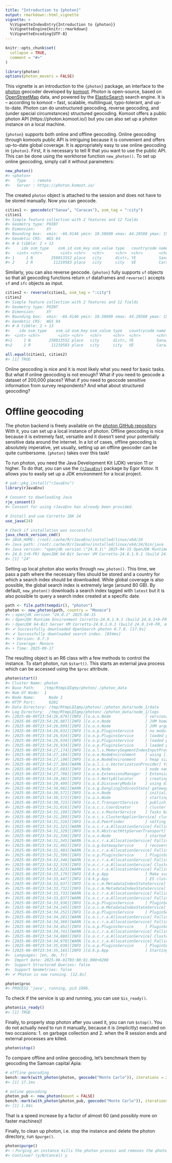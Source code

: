 ```yaml
---
title: "Introduction to {photon}"
output: rmarkdown::html_vignette
vignette: >
  %\VignetteIndexEntry{Introduction to {photon}}
  %\VignetteEngine{knitr::rmarkdown}
  %\VignetteEncoding{UTF-8}
---
```


```r
knitr::opts_chunk$set(
  collapse = TRUE,
  comment = "#>"
)
```

```r
library(photon)
options(photon_movers = FALSE)
```

This vignette is an introduction to the `{photon}` package, an interface to the [photon](https://photon.komoot.io/) geocoder developed by [komoot](https://www.komoot.com/). Photon is open-source, based on [OpenStreetMap](https://www.openstreetmap.org/) data, and powered by the [ElasticSearch](https://www.elastic.co/elasticsearch) search engine. It is -- according to komoot -- fast, scalable, multilingual, typo-tolerant, and up-to-date. Photon can do unstructured geocoding, reverse geocoding, and (under special circumstances) structured geocoding. Komoot offers a public photon API (https://photon.komoot.io/) but you can also set up a photon instance on a local machine.

`{photon}` supports both online and offline geocoding. Online geocoding through komoots public API is intriguing because it is convenient and offers up-to-date global coverage. It is appropriately easy to use online geocoding in `{photon}`. First, it is necessary to tell R that you want to use the public API. This can be done using the workhorse function `new_photon()`. To set up online geocoding, simply call it without parameters:

```r
new_photon()
#> <photon>
#>   Type   : remote
#>   Server : https://photon.komoot.io/
```

The created `photon` object is attached to the session and does not have to be stored manually. Now you can geocode.

```r
cities1 <- geocode(c("Sanaa", "Caracas"), osm_tag = ":city")
cities1
#> Simple feature collection with 2 features and 12 fields
#> Geometry type: POINT
#> Dimension:     XY
#> Bounding box:  xmin: -66.9146 ymin: 10.50609 xmax: 44.20588 ymax: 15.35386
#> Geodetic CRS:  WGS 84
#> # A tibble: 2 × 13
#>     idx osm_type    osm_id osm_key osm_value type   countrycode name  country state county extent            geometry
#>   <int> <chr>        <int> <chr>   <chr>     <chr>  <chr>       <chr> <chr>   <chr> <chr>  <list>         <POINT [°]>
#> 1     1 N        258013552 place   city      distr… YE          Sana… Yemen   Aman… At Ta… <lgl>  (44.20588 15.35386)
#> 2     2 R         11219583 place   city      city   VE          Cara… Venezu… Capi… Munic… <dbl>  (-66.9146 10.50609)
```

Similarly, you can also reverse geocode. `{photon}` fully supports `sf` objects so that all geocoding functions return `sf` dataframes and `reverse()` accepts `sf` and `sfc` objects as input.

```r
cities2 <- reverse(cities1, osm_tag = ":city")
cities2
#> Simple feature collection with 2 features and 12 fields
#> Geometry type: POINT
#> Dimension:     XY
#> Bounding box:  xmin: -66.9146 ymin: 10.50609 xmax: 44.20588 ymax: 15.35386
#> Geodetic CRS:  WGS 84
#> # A tibble: 2 × 13
#>    idx osm_type    osm_id osm_key osm_value type   countrycode name  country state county extent            geometry
#>  <int> <chr>        <int> <chr>   <chr>     <chr>  <chr>       <chr> <chr>   <chr> <chr>  <list>         <POINT [°]>
#>1     1 N        258013552 place   city      distr… YE          Sana… Yemen   Aman… At Ta… <lgl>  (44.20588 15.35386)
#>2     2 R         11219583 place   city      city   VE          Cara… Venezu… Capi… Munic… <dbl>  (-66.9146 10.50609) 
```

```r
all.equal(cities1, cities2)
#> [1] TRUE
```


Online geocoding is nice and it is most likely what you need for basic tasks. But what if online geocoding is not enough? What if you need to geocode a dataset of 200,000 places? What if you need to geocode sensitive information from survey respondents? And what about structured geocoding?


# Offline geocoding

The photon backend is freely available on the [photon GitHub repository](https://github.com/komoot/photon). With it, you can set up a local instance of photon. Offline geocoding is nice because it is extremely fast, versatile and it doesn't send your potentially sensitive data around the internet. In a lot of cases, offline geocoding is absolutely imperative, yet usually, setting up an offline geocoder can be quite cumbersome. `{photon}` takes over this task!

To run photon, you need the Java Development Kit (JDK) version 11 or higher. To do that, you can use the [`{rJavaEnv}`](https://cran.r-project.org/package=rJavaEnv) package by Egor Kotov. It allows you to easily set up a JDK environment for a local project.

```r
# pak::pkg_install("rJavaEnv")
library(rJavaEnv)

# Consent to downloading Java
rje_consent()
#> Consent for using rJavaEnv has already been provided.

# Install and use Corretto JDK 24
use_java(24)

# Check if installation was successful
java_check_version_cmd()
#> JAVA_HOME: /root/.cache/R/rJavaEnv/installed/linux/x64/24
#> Java path: /root/.cache/R/rJavaEnv/installed/linux/x64/24/bin/java
#> Java version: "openjdk version \"24.0.1\" 2025-04-15 OpenJDK Runtime Environment Corretto-24.0.1.9.1 (build
#> 24.0.1+9-FR) OpenJDK 64-Bit Server VM Corretto-24.0.1.9.1 (build 24.0.1+9-FR, mixed mode, sharing)"
#> [1] "24"
```



Setting up local photon also works through `new_photon()`. This time, we pass a path where the necessary files should be stored and a country for which a search index should be downloaded. While global coverage is also possible, the global search index is extremely large (around 80 GB). By default, `new_photon()` downloads a search index tagged with `latest` but it is also possible to query a search index created at a specific date.

```r
path <- file.path(tempdir(), "photon")
photon <- new_photon(path, country = "Monaco")
#> ℹ openjdk version "24.0.1" 2025-04-15
#> ℹ OpenJDK Runtime Environment Corretto-24.0.1.9.1 (build 24.0.1+9-FR)
#> ℹ OpenJDK 64-Bit Server VM Corretto-24.0.1.9.1 (build 24.0.1+9-FR, mixed mode, sharing)
#> ✔ Successfully downloaded OpenSearch photon 0.7.0. [17.9s]
#> ✔ Successfully downloaded search index. [854ms]
#> • Version: 0.7.3
#> • Coverage: Monaco
#> • Time: 2025-09-17
```

The resulting object is an R6 class with a few methods to control the instance. To start photon, run `$start()`. This starts an external java process which can be accessed using the `$proc` attribute.

```r
photon$start()
#> Cluster Name: photon
#> Base Path:    /tmp/RtmpLQIqmy/photon/./photon_data
#> Num Of Node:  1
#> Node Name:      Node 1
#> HTTP Port:      9201
#> Data Directory: /tmp/RtmpLQIqmy/photon/./photon_data/node_1/data
#> Log Directory:  /tmp/RtmpLQIqmy/photon/./photon_data/node_1/logs
#> [2025-06-09T23:54:26,879][INFO ][o.o.n.Node               ] version[2.19.1], pid[1896], build[unknown/unknown/unknown], OS[Linux/6.6.87.1-microsoft-standard-WSL2/amd64], JVM[Amazon.com Inc./OpenJDK 64-Bit Server VM/24.0.1/24.0.1+9-FR]
#> [2025-06-09T23:54:26,887][INFO ][o.o.n.Node               ] JVM home [/root/.cache/R/rJavaEnv/installed/linux/x64/24]
#> [2025-06-09T23:54:26,899][INFO ][o.o.n.Node               ] JVM arguments []
#> [2025-06-09T23:54:26,932][INFO ][o.o.p.PluginsService     ] no modules loaded
#> [2025-06-09T23:54:26,934][INFO ][o.o.p.PluginsService     ] loaded plugin [org.opensearch.analysis.common.CommonAnalysisPlugin]
#> [2025-06-09T23:54:26,934][INFO ][o.o.p.PluginsService     ] loaded plugin [org.opensearch.geo.GeoModulePlugin]
#> [2025-06-09T23:54:26,934][INFO ][o.o.p.PluginsService     ] loaded plugin [org.opensearch.transport.Netty4Plugin]
#> [2025-06-09T23:54:27,174][INFO ][o.a.l.s.MemorySegmentIndexInputProvider] Using MemorySegmentIndexInput and native madvise support with Java 21 or later; to disable start with -Dorg.apache.lucene.store.MMapDirectory.enableMemorySegments=false
#> [2025-06-09T23:54:27,184][INFO ][o.o.e.NodeEnvironment    ] using [1] data paths, mounts [[/ (/dev/sdd)]], net usable_space [222.3gb], net total_space [250.9gb], types [ext4]
#> [2025-06-09T23:54:27,190][INFO ][o.o.e.NodeEnvironment    ] heap size [2.4gb], compressed ordinary object pointers [true]
#> [2025-06-09T23:54:27,384][WARN ][o.a.l.i.v.VectorizationProvider] You are running with Java 23 or later. To make full use of the Vector API, please update Apache Lucene.
#> [2025-06-09T23:54:27,603][INFO ][o.o.n.Node               ] node name [Node 1], node ID [IFRXmNbwTYi4SLrEQXOn3A], cluster name [photon], roles [data, cluster_manager]
#> [2025-06-09T23:54:27,708][INFO ][o.o.e.ExtensionsManager  ] ExtensionsManager initialized
#> [2025-06-09T23:54:29,302][INFO ][o.o.t.NettyAllocator     ] creating NettyAllocator with the following configs: [name=opensearch_configured, chunk_size=512kb, suggested_max_allocation_size=512kb, factors={opensearch.unsafe.use_netty_default_chunk_and_page_size=false, g1gc_enabled=true, g1gc_region_size=2mb}]
#> [2025-06-09T23:54:29,499][INFO ][o.o.d.DiscoveryModule    ] using discovery type [single-node] and seed hosts providers [settings]
#> [2025-06-09T23:54:30,082][WARN ][o.o.g.DanglingIndicesState] gateway.auto_import_dangling_indices is disabled, dangling indices will not be automatically detected or imported and must be managed manually
#> [2025-06-09T23:54:30,572][INFO ][o.o.n.Node               ] initialized
#> [2025-06-09T23:54:30,572][INFO ][o.o.n.Node               ] starting ...
#> [2025-06-09T23:54:30,723][INFO ][o.o.t.TransportService   ] publish_address {127.0.0.1:9300}, bound_addresses {[::1]:9300}, {127.0.0.1:9300}
#> [2025-06-09T23:54:31,016][INFO ][o.o.c.c.Coordinator      ] cluster UUID [wbcIe8ZCQw-oX0uvwZgysw]
#> [2025-06-09T23:54:31,199][INFO ][o.o.c.s.MasterService    ] Tasks batched with key: org.opensearch.cluster.coordination.JoinHelper, count:3 and sample tasks: elected-as-cluster-manager ([1] nodes joined)[{Node 1}{IFRXmNbwTYi4SLrEQXOn3A}{RKCnk_jPQpmMLN2B0oUoaA}{127.0.0.1}{127.0.0.1:9300}{dm}{shard_indexing_pressure_enabled=true} elect leader, _BECOME_CLUSTER_MANAGER_TASK_, _FINISH_ELECTION_], term: 2, version: 11, delta: cluster-manager node changed {previous [], current [{Node 1}{IFRXmNbwTYi4SLrEQXOn3A}{RKCnk_jPQpmMLN2B0oUoaA}{127.0.0.1}{127.0.0.1:9300}{dm}{shard_indexing_pressure_enabled=true}]}
#> [2025-06-09T23:54:31,289][INFO ][o.o.c.s.ClusterApplierService] cluster-manager node changed {previous [], current [{Node 1}{IFRXmNbwTYi4SLrEQXOn3A}{RKCnk_jPQpmMLN2B0oUoaA}{127.0.0.1}{127.0.0.1:9300}{dm}{shard_indexing_pressure_enabled=true}]}, term: 2, version: 11, reason: Publication{term=2, version=11}
#> [2025-06-09T23:54:31,316][INFO ][o.o.d.PeerFinder         ] setting findPeersInterval to [1s] as node commission status = [true] for local node [{Node 1}{IFRXmNbwTYi4SLrEQXOn3A}{RKCnk_jPQpmMLN2B0oUoaA}{127.0.0.1}{127.0.0.1:9300}{dm}{shard_indexing_pressure_enabled=true}]
#> [2025-06-09T23:54:31,321][WARN ][o.o.c.r.a.AllocationService] Falling back to single shard assignment since batch mode disable or multiple custom allocators set
#> [2025-06-09T23:54:31,329][INFO ][o.o.h.AbstractHttpServerTransport] publish_address {127.0.0.1:9201}, bound_addresses {[::1]:9201}, {127.0.0.1:9201}
#> [2025-06-09T23:54:31,330][INFO ][o.o.n.Node               ] started
#> [2025-06-09T23:54:31,345][WARN ][o.o.c.r.a.AllocationService] Falling back to single shard assignment since batch mode disable or multiple custom allocators set
#> [2025-06-09T23:54:31,402][INFO ][o.o.g.GatewayService     ] recovered [1] indices into cluster_state
#> [2025-06-09T23:54:31,403][WARN ][o.o.c.r.a.AllocationService] Falling back to single shard assignment since batch mode disable or multiple custom allocators set
#> [2025-06-09T23:54:31,599][INFO ][o.o.p.PluginsService     ] PluginService:onIndexModule index:[photon/3te8gZq4Q-u1LwWbZGtxPA]
#> [2025-06-09T23:54:32,346][WARN ][o.o.c.r.a.AllocationService] Falling back to single shard assignment since batch mode disable or multiple custom allocators set
#> [2025-06-09T23:54:32,519][INFO ][o.o.c.r.a.AllocationService] Cluster health status changed from [RED] to [YELLOW] (reason: [shards started [[photon][2]]]).
#> [2025-06-09T23:54:32,623][WARN ][o.o.c.r.a.AllocationService] Falling back to single shard assignment since batch mode disable or multiple custom allocators set
#> [2025-06-09T23:54:33,179][INFO ][d.k.p.App                ] Make sure that the ES cluster is ready, this might take some time.
#> [2025-06-09T23:54:33,447][INFO ][d.k.p.App                ] ES cluster is now ready.
#> [2025-06-09T23:54:33,637][INFO ][o.o.c.m.MetadataIndexStateService] closing indices [photon/3te8gZq4Q-u1LwWbZGtxPA]
#> [2025-06-09T23:54:33,732][INFO ][o.o.c.m.MetadataIndexStateService] completed closing of indices [photon]
#> [2025-06-09T23:54:33,733][WARN ][o.o.c.r.a.AllocationService] Falling back to single shard assignment since batch mode disable or multiple custom allocators set
#> [2025-06-09T23:54:33,837][WARN ][o.o.c.r.a.AllocationService] Falling back to single shard assignment since batch mode disable or multiple custom allocators set
#> [2025-06-09T23:54:33,936][INFO ][o.o.p.PluginsService     ] PluginService:onIndexModule index:[photon/3te8gZq4Q-u1LwWbZGtxPA]
#> [2025-06-09T23:54:34,245][INFO ][o.o.c.m.MetadataIndexStateService] opening indices [[photon/3te8gZq4Q-u1LwWbZGtxPA]]
#> [2025-06-09T23:54:34,252][INFO ][o.o.p.PluginsService     ] PluginService:onIndexModule index:[photon/3te8gZq4Q-u1LwWbZGtxPA]
#> [2025-06-09T23:54:34,281][WARN ][o.o.c.r.a.AllocationService] Falling back to single shard assignment since batch mode disable or multiple custom allocators set
#> [2025-06-09T23:54:34,369][WARN ][o.o.c.r.a.AllocationService] Falling back to single shard assignment since batch mode disable or multiple custom allocators set
#> [2025-06-09T23:54:34,452][INFO ][o.o.p.PluginsService     ] PluginService:onIndexModule index:[photon/3te8gZq4Q-u1LwWbZGtxPA]
#> [2025-06-09T23:54:34,741][WARN ][o.o.c.r.a.AllocationService] Falling back to single shard assignment since batch mode disable or multiple custom allocators set
#> [2025-06-09T23:54:34,880][INFO ][o.o.c.r.a.AllocationService] Cluster health status changed from [RED] to [YELLOW] (reason: [shards started [[photon][2]]]).
#> [2025-06-09T23:54:34,970][WARN ][o.o.c.r.a.AllocationService] Falling back to single shard assignment since batch mode disable or multiple custom allocators set
#> [2025-06-09T23:54:35,038][INFO ][o.o.p.PluginsService     ] PluginService:onIndexModule index:[photon/3te8gZq4Q-u1LwWbZGtxPA]
#> [2025-06-09T23:54:35,165][INFO ][d.k.p.App                ] Starting API with the following settings:
#>  Languages: [en, de, fr]
#>  Import Date: 2025-06-01T03:00:01.000+0200
#>  Support Structured Queries: false
#>  Support Geometries: false
#> ✔ Photon is now running. [12.8s]

photon$proc
#> PROCESS 'java', running, pid 1896.
```

To check if the service is up and running, you can use `$is_ready()`.

```r
photon$is_ready()
#> [1] TRUE
```

Finally, to properly stop photon after you used it, you can run `$stop()`. You do not actually _need_ to run it manually, because it is (implicitly) executed on two occasions: 1. on garbage collection and 2. when the R session ends and external processes are killed.

```r
photon$stop()
```

To compare offline and online geocoding, let's benchmark them by geocoding the Samoan capital Apia:

```r
# offline geocoding
bench::mark(with_photon(photon, geocode("Monte Carlo")), iterations = 25)$median
#> [1] 17.1ms
```

```r
# online geocoding
photon_pub <- new_photon(mount = FALSE)
bench::mark(with_photon(photon_pub, geocode("Monte Carlo")), iterations = 25)$median
#> [1] 1.04s
```

That is a speed increase by a factor of almost 60 (and possibly more on faster machines)!

Finally, to clean up photon, i.e. stop the instance and delete the photon directory, run `$purge()`.

```r
photon$purge()
#> ℹ Purging an instance kills the photon process and removes the photon directory.
#> Continue? (y/N/Cancel) y
```


